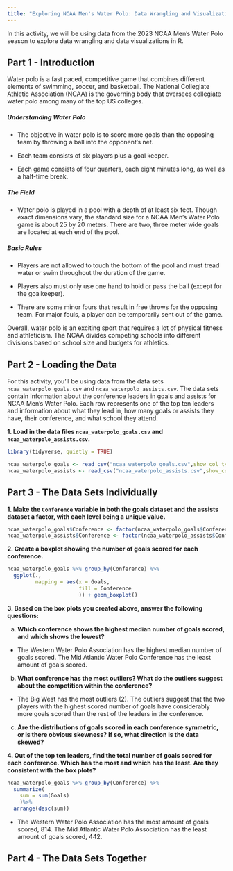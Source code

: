 ```yaml
---
title: "Exploring NCAA Men's Water Polo: Data Wrangling and Visualization"
---
```


In this activity, we will be using data from the 2023 NCAA Men's Water Polo season to explore data wrangling and data visualizations in R.

## Part 1 - Introduction

Water polo is a fast paced, competitive game that combines different elements of swimming, soccer, and basketball. The National Collegiate Athletic Association (NCAA) is the governing body that oversees collegiate water polo among many of the top US colleges.

##### Understanding Water Polo

-   The objective in water polo is to score more goals than the opposing team by throwing a ball into the opponent's net.

-   Each team consists of six players plus a goal keeper.

-   Each game consists of four quarters, each eight minutes long, as well as a half-time break.

##### The Field

-   Water polo is played in a pool with a depth of at least six feet. Though exact dimensions vary, the standard size for a NCAA Men's Water Polo game is about 25 by 20 meters. There are two, three meter wide goals are located at each end of the pool.

##### Basic Rules

-   Players are not allowed to touch the bottom of the pool and must tread water or swim throughout the duration of the game.

-   Players also must only use one hand to hold or pass the ball (except for the goalkeeper).

-   There are some minor fours that result in free throws for the opposing team. For major fouls, a player can be temporarily sent out of the game.

Overall, water polo is an exciting sport that requires a lot of physical fitness and athleticism. The NCAA divides competing schools into different divisions based on school size and budgets for athletics.

## Part 2 - Loading the Data

For this activity, you'll be using data from the data sets `ncaa_waterpolo_goals.csv` and `ncaa_waterpolo_assists.csv`. The data sets contain information about the conference leaders in goals and assists for NCAA Men's Water Polo. Each row represents one of the top ten leaders and information about what they lead in, how many goals or assists they have, their conference, and what school they attend.

**1. Load in the data files `ncaa_waterpolo_goals.csv` and `ncaa_waterpolo_assists.csv`.**

```r
library(tidyverse, quietly = TRUE)

ncaa_waterpolo_goals <- read_csv("ncaa_waterpolo_goals.csv",show_col_types = FALSE)
ncaa_waterpolo_assists <- read_csv("ncaa_waterpolo_assists.csv",show_col_types = FALSE)
```

## Part 3 - The Data Sets Individually

**1. Make the `Conference` variable in both the goals dataset and the assists dataset a factor, with each level being a unique value.**

```r
ncaa_waterpolo_goals$Conference <- factor(ncaa_waterpolo_goals$Conference)
ncaa_waterpolo_assists$Conference <- factor(ncaa_waterpolo_assists$Conference)
```

**2. Create a boxplot showing the number of goals scored for each conference.**

```r
ncaa_waterpolo_goals %>% group_by(Conference) %>%
  ggplot(.,
         mapping = aes(x = Goals,
                       fill = Conference
                       )) + geom_boxplot()
```

**3. Based on the box plots you created above, answer the following questions:**

a.  **Which conference shows the highest median number of goals scored, and which shows the lowest?**

* The Western Water Polo Association has the highest median number of goals scored. The Mid Atlantic Water Polo Conference has the least amount of goals scored. 

b.  **What conference has the most outliers? What do the outliers suggest about the competition within the conference?**

* The Big West has the most outliers (2). The outliers suggest that the two players with the highest scored number of goals have considerably more goals scored than the rest of the leaders in the conference. 

c.  **Are the distributions of goals scored in each conference symmetric, or is there obvious skewness? If so, what direction is the data skewed?**


**4. Out of the top ten leaders, find the total number of goals scored for each conference. Which has the most and which has the least. Are they consistent with the box plots?**

```r
ncaa_waterpolo_goals %>% group_by(Conference) %>%
  summarize(
    sum = sum(Goals)
    )%>% 
  arrange(desc(sum))
```

-   The Western Water Polo Association has the most amount of goals scored, 814. The Mid Atlantic Water Polo Association has the least amount of goals scored, 442.
 

 



## Part 4 - The Data Sets Together
